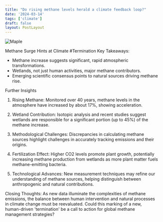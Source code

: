 ```yaml
---
title: "Do rising methane levels herald a climate feedback loop?"
date: '2024-03-14'
tags: ['climate']
draft: false
layout: PostLayout
---
```


<div className="flex justify-center">
<div className="my-1 w-full px-2 xl:my-1 xl:w-1/2 xl:px-2">
    <img src="https://willpolesa.pythonanywhere.com/static/podcast_thumbnails/thumbnailrecrGHMoMjF1m9f41.jpg" alt="Maple" className="mx-auto h-58 w-auto" />
</div>
</div>

Methane Surge Hints at Climate #Termination
Key Takeaways:
- Methane increase suggests significant, rapid atmospheric transformations.
- Wetlands, not just human activities, major methane contributors.
- Emerging scientific consensus points to natural sources driving methane rise.

Further Insights
1. Rising Methane:
Monitored over 40 years, methane levels in the atmosphere have increased by about 17%, showing acceleration.

2. Wetland Contribution:
Isotopic analysis and recent studies suggest wetlands are responsible for a significant portion (up to 45%) of the methane increase.

3. Methodological Challenges:
Discrepancies in calculating methane sources highlight challenges in accurately tracking emissions and their origins.

4. Fertilization Effect:
Higher CO2 levels promote plant growth, potentially increasing methane production from wetlands as more plant matter fuels methane-emitting bacteria.

5. Technological Advances:
New measurement techniques may refine our understanding of methane sources, helping distinguish between anthropogenic and natural contributions.

Closing Thoughts:
As new data illuminate the complexities of methane emissions, the balance between human intervention and natural processes in climate change must be reevaluated. Could this marking of a new, human-driven 'termination' be a call to action for global methane management strategies?
